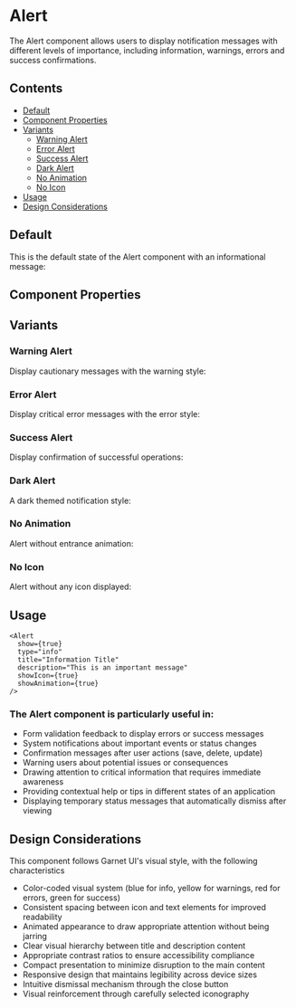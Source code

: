 
<Meta of={AlertStories} />

# Alert

The Alert component allows users to display notification messages with different levels of importance, including information, warnings, errors and success confirmations.

## Contents

- [Default](#default)
- [Component Properties](#component-properties)
- [Variants](#variants)
  - [Warning Alert](#warning-alert)
  - [Error Alert](#error-alert)
  - [Success Alert](#success-alert)
  - [Dark Alert](#dark-alert)
  - [No Animation](#no-animation)
  - [No Icon](#no-icon)
- [Usage](#usage)
- [Design Considerations](#design-considerations)

## Default

This is the default state of the Alert component with an informational message:

<Canvas of={AlertStories.Default} />

## Component Properties

<Controls />

## Variants

### Warning Alert

Display cautionary messages with the warning style:

<Canvas of={AlertStories.Warn} />

### Error Alert

Display critical error messages with the error style:

<Canvas of={AlertStories.Error} />

### Success Alert

Display confirmation of successful operations:

<Canvas of={AlertStories.Success} />

### Dark Alert

A dark themed notification style:

<Canvas of={AlertStories.Dark} />

### No Animation

Alert without entrance animation:

<Canvas of={AlertStories.NoAnimation} />

### No Icon

Alert without any icon displayed:

<Canvas of={AlertStories.NoIcon} />

## Usage

```svelte
<Alert 
  show={true}
  type="info"
  title="Information Title"
  description="This is an important message"
  showIcon={true}
  showAnimation={true}
/>
```

### The Alert component is particularly useful in:

* Form validation feedback to display errors or success messages
* System notifications about important events or status changes
* Confirmation messages after user actions (save, delete, update)
* Warning users about potential issues or consequences
* Drawing attention to critical information that requires immediate awareness
* Providing contextual help or tips in different states of an application
* Displaying temporary status messages that automatically dismiss after viewing

## Design Considerations

This component follows Garnet UI's visual style, with the following characteristics

* Color-coded visual system (blue for info, yellow for warnings, red for errors, green for success)
* Consistent spacing between icon and text elements for improved readability
* Animated appearance to draw appropriate attention without being jarring
* Clear visual hierarchy between title and description content
* Appropriate contrast ratios to ensure accessibility compliance
* Compact presentation to minimize disruption to the main content
* Responsive design that maintains legibility across device sizes
* Intuitive dismissal mechanism through the close button
* Visual reinforcement through carefully selected iconography
